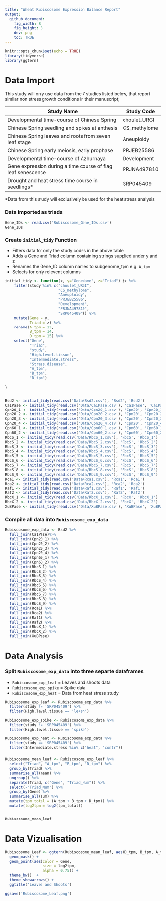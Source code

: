 ```yaml
---
title: "Wheat Rubiscosome Expression Balance Report"
output: 
  github_document:
    fig_width: 8
    fig_height: 8
    dev: png
    toc: TRUE
---
```


```r
knitr::opts_chunk$set(echo = TRUE)
library(tidyverse)
library(ggtern)
```


# Data Import

This study will only use data from the 7 studies listed below, that report similar non 
stress growth conditions in their manuscript;

Study Name                                                  |Study Code  |
------------------------------------------------------------|------------|
Developmental time-course of Chinese Spring                 |choulet_URGI|
Chinese Spring seedling and spikes at anthesis              |CS_methylome|
Chinese Spring leaves and roots from seven leaf stage       |Aneuploidy  |
Chinese Spring early meiosis, early prophase                |PRJEB25586  |
Developmental time-course of Azhurnaya                      |Development |
Gene expression during a time course of flag leaf senescence|PRJNA497810 |
Drought and heat stress time course in seedlings*           |SRP045409   |

*Data from this study will exclusively be used for the heat stress analysis

### Data imported as triads

```r
Gene_IDs <- read.csv('Rubiscosome_Gene_IDs.csv')
Gene_IDs
```

### Create `initial_tidy` Function

+ Filters data for only the study codes in the above table
+ Adds a Gene and Triad column containing strings supplied under y and z
+ Renames the Gene_ID column names to subgenome_tpm e.g. `A_tpm`
+ Selects for only relevent columns 

```r
initial_tidy <- function(x, y="GeneName", z="Triad") {x %>%
    filter(study %in% c("choulet_URGI", 
                        "CS_methylome",
                        "Aneuploidy",
                        "PRJEB25586", 
                        "Development", 
                        "PRJNA497810",
                        "SRP045409")) %>%
    mutate(Gene = y,
           Triad = z) %>%
    rename(A_tpm = 13,
           B_tpm = 14,
           D_tpm = 15) %>%
    select("Gene",
           "Triad",
           "study",
           "High.level.tissue",
           "Intermediate.stress",
           "Stress.disease",
           "A_tpm",
           "B_tpm",
           "D_tpm")
  
}



```
```r
Bsd2 <- initial_tidy(read.csv('Data/Bsd2.csv'), 'Bsd2', 'Bsd2')
Ca1Pase <- initial_tidy(read.csv('Data/Ca1Pase.csv'), 'Ca1Pase', 'Ca1Pase')
Cpn20_1 <- initial_tidy(read.csv('Data/Cpn20_1.csv'), 'Cpn20', 'Cpn20_1')
Cpn20_2 <- initial_tidy(read.csv('Data/Cpn20_2.csv'), 'Cpn20', 'Cpn20_2')
Cpn20_3 <- initial_tidy(read.csv('Data/Cpn20_3.csv'), 'Cpn20', 'Cpn20_3')
Cpn20_4 <- initial_tidy(read.csv('Data/Cpn20_4.csv'), 'Cpn20', 'Cpn20_4')
Cpn60_1 <- initial_tidy(read.csv('Data/Cpn60_1.csv'), 'Cpn60', 'Cpn60_1')
Cpn60_2 <- initial_tidy(read.csv('Data/Cpn60_2.csv'), 'Cpn60', 'Cpn60_2')
RbcS_1 <- initial_tidy(read.csv('Data/RbcS_1.csv'), 'RbcS', 'RbcS_1')
RbcS_2 <- initial_tidy(read.csv('Data/RbcS_2.csv'), 'RbcS', 'RbcS_2')
RbcS_3 <- initial_tidy(read.csv('Data/RbcS_3.csv'), 'RbcS', 'RbcS_3')
RbcS_4 <- initial_tidy(read.csv('Data/RbcS_4.csv'), 'RbcS', 'RbcS_4')
RbcS_5 <- initial_tidy(read.csv('Data/RbcS_5.csv'), 'RbcS', 'RbcS_5')
RbcS_6 <- initial_tidy(read.csv('Data/RbcS_6.csv'), 'RbcS', 'RbcS_6')
RbcS_7 <- initial_tidy(read.csv('Data/RbcS_7.csv'), 'RbcS', 'RbcS_7')
RbcS_8 <- initial_tidy(read.csv('Data/RbcS_8.csv'), 'RbcS', 'RbcS_8')
RbcS_9 <- initial_tidy(read.csv('Data/RbcS_9.csv'), 'RbcS', 'RbcS_9')
Rca1 <- initial_tidy(read.csv('Data/Rca1.csv'), 'Rca1', 'Rca1')
Rca2 <- initial_tidy(read.csv('Data/Rca2.csv'), 'Rca2', 'Rca2')
Raf1 <- initial_tidy(read.csv('data/Raf1.csv'), 'Raf1', 'Raf1')
Raf2 <- initial_tidy(read.csv('Data/Raf2.csv'), 'Raf2', 'Raf2')
RbcX_1 <- initial_tidy(read.csv('Data/RbcX_1.csv'), 'RbcX', 'RbcX_1')
RbcX_2 <- initial_tidy(read.csv('Data/RbcX_2.csv'), 'RbcX', 'RbcX_2')
XuBPase <- initial_tidy(read.csv('Data/XuBPase.csv'), 'XuBPase', 'XuBPase')
```

### Compile all data into `Rubiscosome_exp_data`
```r
Rubiscosome_exp_data <- Bsd2 %>%
  full_join(Ca1Pase)%>%
  full_join(Cpn20_1) %>%
  full_join(Cpn20_2) %>%
  full_join(Cpn20_3) %>%
  full_join(Cpn20_4) %>%
  full_join(Cpn60_1) %>%
  full_join(Cpn60_2) %>%
  full_join(RbcS_1) %>%
  full_join(RbcS_2) %>%
  full_join(RbcS_3) %>%
  full_join(RbcS_4) %>%
  full_join(RbcS_5) %>%
  full_join(RbcS_6) %>%
  full_join(RbcS_7) %>%
  full_join(RbcS_8) %>%
  full_join(RbcS_9) %>%
  full_join(Rca1) %>%
  full_join(Rca2) %>%
  full_join(Raf1) %>%
  full_join(Raf2) %>%
  full_join(RbcX_1) %>%
  full_join(RbcX_2) %>%
  full_join(XuBPase)
```

# Data Analysis

### Split `Rubiscosome_exp_data` into three separte dataframes

 + `Rubiscosome_exp_leaf` = Leaves and shoots data
 + `Rubiscosome_exp_spike` = Spike data
 + `Rubiscosome_exp_heat` = Data from heat stress study

```r
Rubiscosome_exp_leaf <- Rubiscosome_exp_data %>%
  filter(study != 'SRP045409') %>%
  filter(High.level.tissue == 'le+sh')

Rubiscosome_exp_spike <- Rubiscosome_exp_data %>%
  filter(study != 'SRP045409') %>%
  filter(High.level.tissue == 'spike')

Rubiscosome_exp_heat <- Rubiscosome_exp_data %>%
  filter(study == 'SRP045409') %>%
  filter(Intermediate.stress %in% c("heat", "contr"))

```



### 

```r

Rubiscosome_mean_leaf <- Rubiscosome_exp_leaf %>%
  select("Triad", "A_tpm", "B_tpm", "D_tpm") %>%
  group_by(Triad) %>%
  summarise_all(mean) %>%
  ungroup() %>%
  separate(Triad, c("Gene", "Triad_Num")) %>%
  select(-"Triad_Num") %>%
  group_by(Gene) %>%
  summarise_all(sum) %>% 
  mutate(tpm_total = (A_tpm + B_tpm + D_tpm)) %>%
  mutate(log2tpm = log2(tpm_total))


Rubiscosome_mean_leaf
```






# Data Vizualisation


```r
Rubiscosome_Leaf <- ggtern(Rubiscosome_mean_leaf, aes(D_tpm, B_tpm, A_tpm)) + 
  geom_mask() +
  geom_point(aes(color = Gene,
                 size = log2tpm,
                 alpha = 0.75)) +
  theme_bw()  +
  theme_showarrows() + 
  ggtitle('Leaves and Shoots')

ggsave('Rubiscosome_Leaf.png')

```








